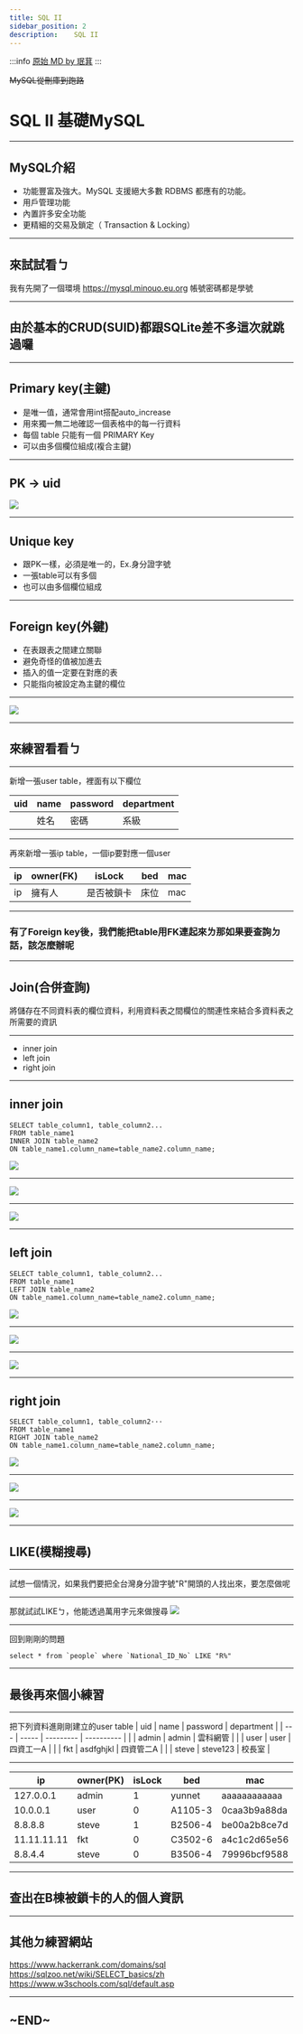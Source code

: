 ```yaml
---
title: SQL II
sidebar_position: 2
description: 	SQL II
---
```


:::info
[原始 MD by 珉萁](https://hackmd.io/@minouo/BJcrk3l-q)
:::


~~MySQL從刪庫到跑路~~
# SQL II 基礎MySQL

---

## MySQL介紹

* 功能豐富及強大。MySQL 支援絕大多數 RDBMS 都應有的功能。
* 用戶管理功能
* 內置許多安全功能
* 更精細的交易及鎖定（ Transaction & Locking）

----

## 來試試看ㄅ

我有先開了一個環境
https://mysql.minouo.eu.org
帳號密碼都是學號

---

## 由於基本的CRUD(SUID)都跟SQLite差不多這次就跳過囉

----

## Primary key(主鍵)
* 是唯一值，通常會用int搭配auto_increase
* 用來獨一無二地確認一個表格中的每一行資料
* 每個 table 只能有一個 PRIMARY Key
* 可以由多個欄位組成(複合主鍵)

----

## PK -> uid
![](https://i.imgur.com/5FCwUgs.png)

----

## Unique key
* 跟PK一樣，必須是唯一的，Ex.身分證字號
* 一張table可以有多個
* 也可以由多個欄位組成

---

## Foreign key(外鍵)
* 在表跟表之間建立關聯
* 避免奇怪的值被加進去
* 插入的值一定要在對應的表
* 只能指向被設定為主鍵的欄位

----

![](https://i.imgur.com/1fsy0DV.png)

---

## 來練習看看ㄅ

----

新增一張user table，裡面有以下欄位

| uid | name | password | department |
| --- | ---- | -------- | ------- |
|     | 姓名 | 密碼     | 系級    |

----

再來新增一張ip table，一個ip要對應一個user

| ip  | owner(FK)  | isLock     | bed  | mac |
| --- | ------ | ---------- | ---- | --- |
| ip  | 擁有人 | 是否被鎖卡 | 床位 | mac |

---

### 有了Foreign key後，我們能把table用FK連起來ㄌ那如果要查詢ㄉ話，該怎麼辦呢

----

## Join(合併查詢)
將儲存在不同資料表的欄位資料，利用資料表之間欄位的關連性來結合多資料表之所需要的資訊

----

* inner join
* left join
* right join

---

## inner join
```sql=
SELECT table_column1, table_column2...
FROM table_name1
INNER JOIN table_name2 
ON table_name1.column_name=table_name2.column_name;
```
![](https://i.imgur.com/XImRqCk.png)

----

![](https://i.imgur.com/vjNSAos.png)

----

![](https://i.imgur.com/602TDjo.png)

---

## left join
```sql=
SELECT table_column1, table_column2...
FROM table_name1
LEFT JOIN table_name2 
ON table_name1.column_name=table_name2.column_name;
```
![](https://i.imgur.com/AFXQhr6.png)

----

![](https://i.imgur.com/xDXiynq.png)

----

![](https://i.imgur.com/Bx4jujG.png)

---

## right join
```sql=
SELECT table_column1, table_column2···
FROM table_name1
RIGHT JOIN table_name2 
ON table_name1.column_name=table_name2.column_name;
```
![](https://i.imgur.com/m7jGmul.png)

----

![](https://i.imgur.com/7qbmTnM.png)

----

![](https://i.imgur.com/0tWhDfA.png)

---

## LIKE(模糊搜尋)

----

試想一個情況，如果我們要把全台灣身分證字號"R"開頭的人找出來，要怎麼做呢

----

那就試試LIKEㄅ，他能透過萬用字元來做搜尋
![](https://i.imgur.com/s2AXkK6.png)

----

回到剛剛的問題
```sql=
select * from `people` where `National_ID_No` LIKE "R%"
```

---

## 最後再來個小練習

----

把下列資料進剛剛建立的user table
| uid | name  | password  | department |
| --- | ----- | --------- | ---------- |
|     | admin | admin     | 雲科網管   |
|     | user  | user      | 四資工一A  |
|     | fkt   | asdfghjkl | 四資管二A  |
|     | steve | steve123  | 校長室     |

----

| ip          | owner(PK) | isLock | bed     | mac          |
| ----------- | --------- | ------ | ------- | ------------ |
| 127.0.0.1   | admin     | 1      | yunnet  | aaaaaaaaaaaa |
| 10.0.0.1    | user      | 0      | A1105-3 | 0caa3b9a88da |
| 8.8.8.8     | steve     | 1      | B2506-4 | be00a2b8ce7d |
| 11.11.11.11 | fkt       | 0      | C3502-6 | a4c1c2d65e56 |
| 8.8.4.4     | steve     | 0      | B3506-4 | 79996bcf9588 |

----

## 查出在B棟被鎖卡的人的個人資訊

---

## 其他ㄉ練習網站

https://www.hackerrank.com/domains/sql
https://sqlzoo.net/wiki/SELECT_basics/zh
https://www.w3schools.com/sql/default.asp

---

## ~END~
